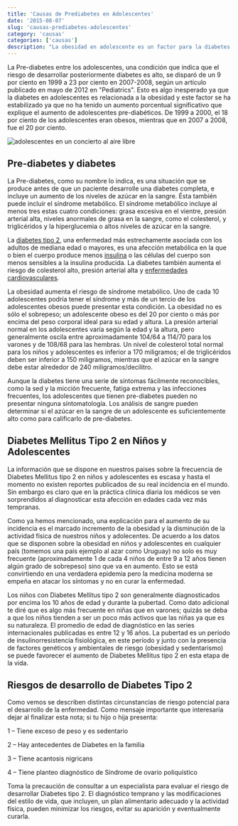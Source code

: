 ```yaml
---
title: 'Causas de Prediabetes en Adolescentes'
date: '2015-08-07'
slug: 'causas-prediabetes-adolescentes'
category: 'causas'
categories: ['causas']
description: "La obesidad en adolescente es un factor para la diabetes. Sin embargo, no es necesariamente un factor concluyente en el desarrollo de la prediabetes en adolescentes."
---
```


La Pre-diabetes entre los adolescentes, una condición que indica que el riesgo de desarrollar posteriormente diabetes es alto, se disparó de un 9 por ciento en 1999 a 23 por ciento en 2007-2008, según un artículo publicado en mayo de 2012 en "Pediatrics". Esto es algo inesperado ya que la diabetes en adolescentes es relacionada a la obesidad y este factor se ha estabilizado ya que no ha tenido un aumento porcentual significativo que explique el aumento de adolescentes pre-diabéticos. De 1999 a 2000, el 18 por ciento de los adolescentes eran obesos, mientras que en 2007 a 2008, fue el 20 por ciento.

![adolescentes en un concierto al aire libre](images\causas-de-prediabetes-en-adolescentes.webp)

## Pre-diabetes y diabetes

La Pre-diabetes, como su nombre lo indica, es una situación que se produce antes de que un paciente desarrolle una diabetes completa, e incluye un aumento de los niveles de azúcar en la sangre. Ésta también puede incluir el síndrome metabólico. El síndrome metabólico incluye al menos tres estas cuatro condiciones: grasa excesiva en el vientre, presión arterial alta, niveles anormales de grasa en la sangre, como el colesterol, y triglicéridos y la hiperglucemia o altos niveles de azúcar en la sangre.

La [diabetes tipo 2](/diabetes-tipo-2/), una enfermedad más estrechamente asociada con los adultos de mediana edad o mayores, es una afección metabólica en la que o bien el cuerpo produce menos [insulina](/que-es-la-insulina-cuantos-tipos-existen/) o las células del cuerpo son menos sensibles a la insulina producida. La diabetes también aumenta el riesgo de colesterol alto, presión arterial alta y [enfermedades cardiovasculares](/diabetes-y-los-problemas-coronarios/).

La obesidad aumenta el riesgo de síndrome metabólico. Uno de cada 10 adolescentes podría tener el síndrome y más de un tercio de los adolescentes obesos puede presentar esta condición. La obesidad no es sólo el sobrepeso; un adolescente obeso es del 20 por ciento o más por encima del peso corporal ideal para su edad y altura. La presión arterial normal en los adolescentes varía según la edad y la altura, pero generalmente oscila entre aproximadamente 104/64 a 114/70 para los varones y de 108/68 para las hembras. Un nivel de colesterol total normal para los niños y adolescentes es inferior a 170 miligramos; el de triglicéridos deben ser inferior a 150 miligramos, mientras que el azúcar en la sangre debe estar alrededor de 240 miligramos/decilitro.

Aunque la diabetes tiene una serie de síntomas fácilmente reconocibles, como la sed y la micción frecuente, fatiga extrema y las infecciones frecuentes, los adolescentes que tienen pre-diabetes pueden no presentar ninguna síntomatología. Los análisis de sangre pueden determinar si el azúcar en la sangre de un adolescente es suficientemente alto como para calificarlo de pre-diabetes.

## Diabetes Mellitus Tipo 2 en Niños y Adolescentes

La información que se dispone en nuestros paises sobre la frecuencia de Diabetes Mellitus tipo 2 en niños y adolescentes es escasa y hasta el momento no existen reportes publicados de su real incidencia en el mundo. Sin embargo es claro que en la práctica clínica diaria los médicos se ven sorprendidos al diagnosticar esta afección en edades cada vez más tempranas.

Como ya hemos mencionado, una explicación para el aumento de su incidencia es el marcado incremento de la obesidad y la disminución de la actividad física de nuestros niños y adolecentes. De acuerdo a los datos que se disponen sobre la obesidad en niños y adolescentes en cualquier país (tomemos una país ejemplo al azar como Uruguay) no solo es muy frecuente (aproximadamente 1 de cada 4 niños de entre 9 a 12 años tienen algún grado de sobrepeso) sino que va en aumento. Esto se está convirtiendo en una verdadera epidemia pero la medicina moderna se empeña en atacar los síntomas y no en curar la enfermedad.

Los niños con Diabetes Mellitus tipo 2 son generalmente diagnosticados por encima los 10 años de edad y durante la pubertad. Como dato adicional te diré que es algo más frecuente en niñas que en varones; quizás se deba a que los niños tienden a ser un poco más activos que las niñas ya que es su naturaleza. El promedio de edad de diagnóstico en las series internacionales publicadas es entre 12 y 16 años. La pubertad es un período de insulinorresistencia fisiológica, en este período y junto con la presencia de factores genéticos y ambientales de riesgo (obesidad y sedentarismo) se puede favorecer el aumento de Diabetes Mellitus tipo 2 en esta etapa de la vida.

## Riesgos de desarrollo de Diabetes Tipo 2

Como vemos se describen distintas circunstancias de riesgo potencial para el desarrollo de la enfermedad. Como mensaje importante que interesaría dejar al finalizar esta nota; si tu hijo o hija presenta:

1 – Tiene exceso de peso y es sedentario

2 – Hay antecedentes de Diabetes en la familia

3 – Tiene acantosis nigricans

4 – Tiene planteo diagnóstico de Síndrome de ovario poliquístico

Toma la precaución de consultar a un especialista para evaluar el riesgo de desarrollar Diabetes tipo 2. El diagnóstico temprano y las modificaciones del estilo de vida, que incluyen, un plan alimentario adecuado y la actividad física, pueden minimizar los riesgos, evitar su aparición y eventualmente curarla.